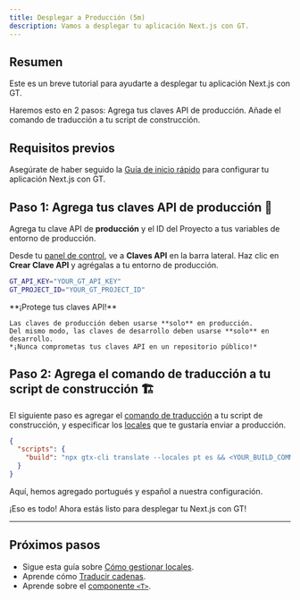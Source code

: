 ```yaml
---
title: Desplegar a Producción (5m)
description: Vamos a desplegar tu aplicación Next.js con GT.
---
```


## Resumen

Este es un breve tutorial para ayudarte a desplegar tu aplicación Next.js con GT.

Haremos esto en 2 pasos:
<Steps>
  <Step>
    Agrega tus claves API de producción.
  </Step>
  <Step>
    Añade el comando de traducción a tu script de construcción.
  </Step>
</Steps>

## Requisitos previos

Asegúrate de haber seguido la [Guía de inicio rápido](/docs/next/tutorials/quickstart) para configurar tu aplicación Next.js con GT.

## Paso 1: Agrega tus claves API de producción 🔑

Agrega tu clave API de **producción** y el ID del Proyecto a tus variables de entorno de producción.

Desde tu [panel de control](https://www.generaltranslation.com/signin), ve a **Claves API** en la barra lateral.
Haz clic en **Crear Clave API** y agrégalas a tu entorno de producción.

```bash copy
GT_API_KEY="YOUR_GT_API_KEY"
GT_PROJECT_ID="YOUR_GT_PROJECT_ID"
```

<Callout type="warn">
    **¡Protege tus claves API!**

    Las claves de producción deben usarse **solo** en producción.
    Del mismo modo, las claves de desarrollo deben usarse **solo** en desarrollo.
    *¡Nunca comprometas tus claves API en un repositorio público!*
</Callout>

## Paso 2: Agrega el comando de traducción a tu script de construcción 🏗️

El siguiente paso es agregar el [comando de traducción](/docs/cli/translate) a tu script de construcción,
y especificar los [locales](/docs/reference/supported-locales) que te gustaría enviar a producción.

```json title="package.json" copy
{
  "scripts": {
    "build": "npx gtx-cli translate --locales pt es && <YOUR_BUILD_COMMAND>"
  }
}
```
Aquí, hemos agregado portugués y español a nuestra configuración.

¡Eso es todo! Ahora estás listo para desplegar tu Next.js con GT!

---

## Próximos pasos
 * Sigue esta guía sobre [Cómo gestionar locales](/docs/next/reference/locale-management).
 * Aprende cómo [Traducir cadenas](/docs/next/reference/translating-strings).
 * Aprende sobre el [componente `<T>`](/docs/usage/t).
